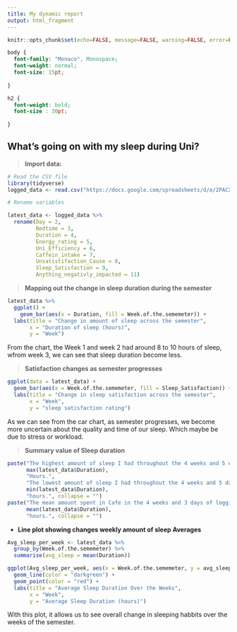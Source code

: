 ---
title: My dynamic report
output: html_fragment
---

```{r setup, include=FALSE}
knitr::opts_chunk$set(echo=FALSE, message=FALSE, warning=FALSE, error=FALSE)

```

```{css}
body {
  font-family: "Monaco", Monospace;
  font-weight: normal;
  font-size: 15pt;
  
}

h2 {
  font-weight: bold;
  font-size : 30pt;
  
}
```

## What's going on with my sleep during Uni?

> **Import data:**

```{r}
# Read the CSV file
library(tidyverse)
logged_data <- read.csv("https://docs.google.com/spreadsheets/d/e/2PACX-1vTIE7VZPkZVKd8yY4K-8vxQhQVAVbyOA_pOH-zQqbe_HkOSwUQ_gaCpa-tKbUFYltaltpGOXCAaBltd/pub?gid=1735036210&single=true&output=csv")

# Rename variables

latest_data <- logged_data %>% 
  rename(Day = 2,
         Bedtime = 3,
         Duration = 4, 
         Energy_rating = 5, 
         Uni_Efficiency = 6,
         Caffein_intake = 7,
         Unsatistifaction_Cause = 8,
         Sleep_Satisfaction = 9,
         Anything_negativly_impacted = 11) 
```



> **Mapping out the change in sleep duration during the semester**

```{r}
latest_data %>% 
  ggplot() +
    geom_bar(aes(x = Duration, fill = Week.of.the.sememeter)) +
  labs(title = "Change in amount of sleep across the semester",
       x = "Duration of sleep (hours)",
       y = "Week")
```
From the chart, the Week 1 and week 2 had around 8 to 10 hours of sleep, wfrom week 3, we can see that sleep duration become less. 



> **Satisfaction changes as semester progresses**

```{r}
ggplot(data = latest_data) +
  geom_bar(aes(x = Week.of.the.sememeter, fill = Sleep_Satisfaction)) +
  labs(title = "Change in sleep satisfaction across the semester",
       x = "Week",
       y = "sleep satisfaction rating")

```
As we can see from the car chart, as semester progresses, we become more uncertain about the quality and time of our sleep. Which maybe be due to stress or workload. 



> **Summary value of Sleep duration**

```{r}
paste("The highest amount of sleep I had throughout the 4 weeks and 5 days of logging was",
      max(latest_data$Duration),
      "Hours.",
      "The lowest amount of sleep I had throughout the 4 weeks and 5 days of logging was",
      min(latest_data$Duration),
      "hours.", collapse = "")
paste("The mean amount spent in Cafe in the 4 weeks and 3 days of logging is",
      mean(latest_data$Duration),
      "hours.", collapse = "")
```

-   **Line plot showing changes weekly amount of sleep Averages**

```{r}
Avg_sleep_per_week <- latest_data %>%
  group_by(Week.of.the.sememeter) %>%
  summarise(avg_sleep = mean(Duration))

ggplot(Avg_sleep_per_week, aes(x = Week.of.the.sememeter, y = avg_sleep, group = 1)) +
  geom_line(color = "darkgreen") +
  geom_point(color = "red") +
  labs(title = "Average Sleep Duration Over the Weeks",
       x = "Week",
       y = "Average Sleep Duration (hours)") 
```
With this plot, it allows us to see overall change in sleeping habbits over the weeks of the semester. 



